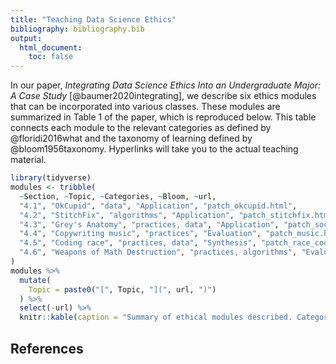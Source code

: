 ```yaml
---
title: "Teaching Data Science Ethics"
bibliography: bibliography.bib
output:
  html_document:
    toc: false
---
```


In our paper, *Integrating Data Science Ethics Into an Undergraduate Major: A Case Study* [@baumer2020integrating], we describe six ethics modules that can be incorporated into various classes. 
These modules are summarized in Table 1 of the paper, which is reproduced below. 
This table connects each module to the relevant categories as defined by @floridi2016what and the taxonomy of learning defined by @bloom1956taxonomy.
Hyperlinks will take you to the actual teaching material. 

```r
library(tidyverse)
modules <- tribble(
  ~Section, ~Topic, ~Categories, ~Bloom, ~url,
  "4.1", "OkCupid", "data", "Application", "patch_okcupid.html",
  "4.2", "StitchFix", "algorithms", "Application", "patch_stitchfix.html",
  "4.3", "Grey's Anatomy", "practices, data", "Application", "patch_social_networks.html",
  "4.4", "Copywriting music", "practices", "Evaluation", "patch_music.html",
  "4.5", "Coding race", "practices, data", "Synthesis", "patch_race_coding.html",
  "4.6", "Weapons of Math Destruction", "practices, algorithms", "Evaluation", "patch_wmd.html",
)
modules %>%
  mutate(
    Topic = paste0("[", Topic, "](", url, ")")
  ) %>%
  select(-url) %>%
  knitr::kable(caption = "Summary of ethical modules described. Categories correspond to those identified by Floridi and Taddeo. 'Bloom' refers to Bloom's taxonomy.")
```


## References